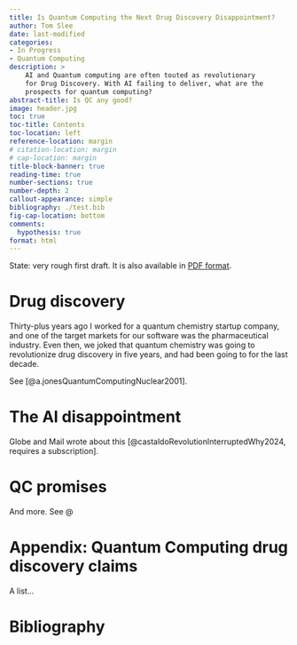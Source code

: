 ```yaml
---
title: Is Quantum Computing the Next Drug Discovery Disappointment?
author: Tom Slee
date: last-modified
categories:
- In Progress
- Quantum Computing
description: > 
    AI and Quantum computing are often touted as revolutionary
    for Drug Discovery. With AI failing to deliver, what are the
    prospects for quantum computing?
abstract-title: Is QC any good?
image: header.jpg
toc: true
toc-title: Contents
toc-location: left
reference-location: margin
# citation-location: margin
# cap-location: margin
title-block-banner: true
reading-time: true
number-sections: true
number-depth: 2
callout-appearance: simple
bibliography: ./test.bib
fig-cap-location: bottom
comments:
  hypothesis: true
format: html
---
```


::: {.callout-note appearance="simple"}
State: very rough first draft.
It is also available in [PDF format](index.pdf).
:::

# Drug discovery 

Thirty-plus years ago I worked for a quantum chemistry startup company, and one of the target markets for our software was the pharmaceutical industry. Even then, we joked that quantum chemistry was going to revolutionize drug discovery in five years, and had been going to for the last decade.

See [@a.jonesQuantumComputingNuclear2001]. 

# The AI disappointment 

Globe and Mail wrote about this [@castaldoRevolutionInterruptedWhy2024, requires a subscription].

# QC promises 

And more. See @

# Appendix: Quantum Computing drug discovery claims



A list...

# Bibliography


